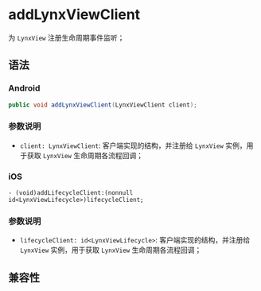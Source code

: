 # addLynxViewClient

为 `LynxView` 注册生命周期事件监听；

## 语法

### Android

```java
public void addLynxViewClient(LynxViewClient client);
```

### 参数说明

- `client: LynxViewClient`: 客户端实现的结构，并注册给 `LynxView` 实例，用于获取 `LynxView` 生命周期各流程回调；

### iOS

```objc
- (void)addLifecycleClient:(nonnull id<LynxViewLifecycle>)lifecycleClient;
```

### 参数说明

- `lifecycleClient: id<LynxViewLifecycle>`: 客户端实现的结构，并注册给 `LynxView` 实例，用于获取 `LynxView` 生命周期各流程回调；

## 兼容性


<LegacyCompatTable metadata="lynx-native-api/lynx-view/add-lynx-view-client" />
